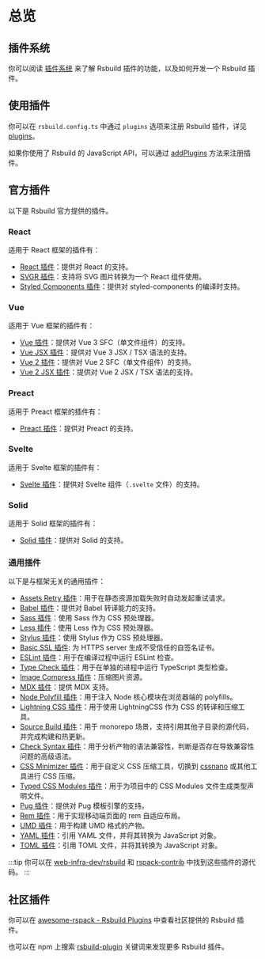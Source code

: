 # 总览

## 插件系统

你可以阅读 [插件系统](/plugins/dev/index) 来了解 Rsbuild 插件的功能，以及如何开发一个 Rsbuild 插件。

## 使用插件

你可以在 `rsbuild.config.ts` 中通过 `plugins` 选项来注册 Rsbuild 插件，详见 [plugins](/config/plugins)。

如果你使用了 Rsbuild 的 JavaScript API，可以通过 [addPlugins](/api/javascript-api/instance#rsbuildaddplugins) 方法来注册插件。

## 官方插件

以下是 Rsbuild 官方提供的插件。

### React

适用于 React 框架的插件有：

- [React 插件](/plugins/list/plugin-react)：提供对 React 的支持。
- [SVGR 插件](/plugins/list/plugin-svgr)：支持将 SVG 图片转换为一个 React 组件使用。
- [Styled Components 插件](/plugins/list/plugin-styled-components)：提供对 styled-components 的编译时支持。

### Vue

适用于 Vue 框架的插件有：

- [Vue 插件](/plugins/list/plugin-vue)：提供对 Vue 3 SFC（单文件组件）的支持。
- [Vue JSX 插件](/plugins/list/plugin-vue-jsx)：提供对 Vue 3 JSX / TSX 语法的支持。
- [Vue 2 插件](/plugins/list/plugin-vue2)：提供对 Vue 2 SFC（单文件组件）的支持。
- [Vue 2 JSX 插件](/plugins/list/plugin-vue2-jsx)：提供对 Vue 2 JSX / TSX 语法的支持。

### Preact

适用于 Preact 框架的插件有：

- [Preact 插件](/plugins/list/plugin-preact)：提供对 Preact 的支持。

### Svelte

适用于 Svelte 框架的插件有：

- [Svelte 插件](/plugins/list/plugin-svelte)：提供对 Svelte 组件（`.svelte` 文件）的支持。

### Solid

适用于 Solid 框架的插件有：

- [Solid 插件](/plugins/list/plugin-solid)：提供对 Solid 的支持。

### 通用插件

以下是与框架无关的通用插件：

- [Assets Retry 插件](/plugins/list/plugin-assets-retry)：用于在静态资源加载失败时自动发起重试请求。
- [Babel 插件](/plugins/list/plugin-babel)：提供对 Babel 转译能力的支持。
- [Sass 插件](/plugins/list/plugin-sass)：使用 Sass 作为 CSS 预处理器。
- [Less 插件](/plugins/list/plugin-less)：使用 Less 作为 CSS 预处理器。
- [Stylus 插件](/plugins/list/plugin-stylus)：使用 Stylus 作为 CSS 预处理器。
- [Basic SSL 插件](https://github.com/rspack-contrib/rsbuild-plugin-basic-ssl): 为 HTTPS server 生成不受信任的自签名证书。
- [ESLint 插件](https://github.com/rspack-contrib/rsbuild-plugin-eslint)：用于在编译过程中运行 ESLint 检查。
- [Type Check 插件](/plugins/list/plugin-type-check)：用于在单独的进程中运行 TypeScript 类型检查。
- [Image Compress 插件](https://github.com/rspack-contrib/rsbuild-plugin-image-compress)：压缩图片资源。
- [MDX 插件](https://github.com/rspack-contrib/rsbuild-plugin-mdx)：提供 MDX 支持。
- [Node Polyfill 插件](https://github.com/rspack-contrib/rsbuild-plugin-node-polyfill)：用于注入 Node 核心模块在浏览器端的 polyfills。
- [Lightning CSS 插件](/plugins/list/plugin-lightningcss)：用于使用 LightningCSS 作为 CSS 的转译和压缩工具。
- [Source Build 插件](/plugins/list/plugin-source-build)：用于 monorepo 场景，支持引用其他子目录的源代码，并完成构建和热更新。
- [Check Syntax 插件](/plugins/list/plugin-check-syntax)：用于分析产物的语法兼容性，判断是否存在导致兼容性问题的高级语法。
- [CSS Minimizer 插件](https://github.com/rspack-contrib/rsbuild-plugin-css-minimizer)：用于自定义 CSS 压缩工具，切换到 [cssnano](https://github.com/cssnano/cssnano) 或其他工具进行 CSS 压缩。
- [Typed CSS Modules 插件](/plugins/list/plugin-typed-css-modules)：用于为项目中的 CSS Modules 文件生成类型声明文件。
- [Pug 插件](https://github.com/rspack-contrib/rsbuild-plugin-pug)：提供对 Pug 模板引擎的支持。
- [Rem 插件](/plugins/list/plugin-rem)：用于实现移动端页面的 rem 自适应布局。
- [UMD 插件](https://github.com/rspack-contrib/rsbuild-plugin-umd)：用于构建 UMD 格式的产物。
- [YAML 插件](https://github.com/rspack-contrib/rsbuild-plugin-yaml)：引用 YAML 文件，并将其转换为 JavaScript 对象。
- [TOML 插件](https://github.com/rspack-contrib/rsbuild-plugin-toml)：引用 TOML 文件，并将其转换为 JavaScript 对象。

:::tip
你可以在 [web-infra-dev/rsbuild](https://github.com/web-infra-dev/rsbuild) 和 [rspack-contrib](https://github.com/rspack-contrib) 中找到这些插件的源代码。
:::

## 社区插件

你可以在 [awesome-rspack - Rsbuild Plugins](https://github.com/web-infra-dev/awesome-rspack?tab=readme-ov-file#rsbuild-plugins) 中查看社区提供的 Rsbuild 插件。

也可以在 npm 上搜索 [rsbuild-plugin](https://www.npmjs.com/search?q=rsbuild-plugin&ranking=popularity) 关键词来发现更多 Rsbuild 插件。

